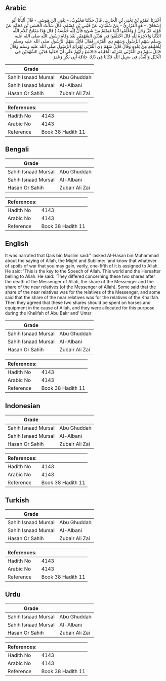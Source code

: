 ## Arabic


<div dir="rtl" lang="ar" style={{fontSize:'larger',backgroundColor:'#f8f9fa',padding:20}}>
أَخْبَرَنَا عَمْرُو بْنُ يَحْيَى بْنِ الْحَارِثِ، قَالَ حَدَّثَنَا مَحْبُوبٌ، - يَعْنِي ابْنَ مُوسَى - قَالَ أَنْبَأَنَا أَبُو إِسْحَاقَ، - هُوَ الْفَزَارِيُّ - عَنْ سُفْيَانَ، عَنْ قَيْسِ بْنِ مُسْلِمٍ، قَالَ سَأَلْتُ الْحَسَنَ بْنَ مُحَمَّدٍ عَنْ قَوْلِهِ عَزَّ وَجَلَّ ‏(‏ وَاعْلَمُوا أَنَّمَا غَنِمْتُمْ مِنْ شَىْءٍ فَأَنَّ لِلَّهِ خُمُسَهُ ‏)‏ قَالَ هَذَا مَفَاتِحُ كَلاَمِ اللَّهِ الدُّنْيَا وَالآخِرَةُ لِلَّهِ قَالَ اخْتَلَفُوا فِي هَذَيْنِ السَّهْمَيْنِ بَعْدَ وَفَاةِ رَسُولِ اللَّهِ صلى الله عليه وسلم سَهْمِ الرَّسُولِ وَسَهْمِ ذِي الْقُرْبَى فَقَالَ قَائِلٌ سَهْمُ الرَّسُولِ صلى الله عليه وسلم لِلْخَلِيفَةِ مِنْ بَعْدِهِ وَقَالَ قَائِلٌ سَهْمُ ذِي الْقُرْبَى لِقَرَابَةِ الرَّسُولِ صلى الله عليه وسلم وَقَالَ قَائِلٌ سَهْمُ ذِي الْقُرْبَى لِقَرَابَةِ الْخَلِيفَةِ فَاجْتَمَعَ رَأْيُهُمْ عَلَى أَنْ جَعَلُوا هَذَيْنِ السَّهْمَيْنِ فِي الْخَيْلِ وَالْعُدَّةِ فِي سَبِيلِ اللَّهِ فَكَانَا فِي ذَلِكَ خِلاَفَةَ أَبِي بَكْرٍ وَعُمَرَ ‏.‏
</div>
<div style={{backgroundColor:'#f8f9fa',padding:20, marginBottom: 10}}><table> <thead> <tr> <th>Grade</th> <th></th> </tr> </thead> <tbody> <tr><td>Sahih Isnaad Mursal</td><td>Abu Ghuddah</td></tr><tr><td>Sahih Isnaad Mursal</td><td>Al-Albani</td></tr><tr><td>Hasan Or Sahih</td><td>Zubair Ali Zai</td></tr></tbody></table><table> <thead> <tr> <th>References:</th> <th></th> </tr> </thead> <tbody><tr><td>Hadith No</td><td>4143</td></tr><tr><td>Arabic No</td><td>4143</td></tr><tr><td>Reference</td><td>Book 38 Hadith 11</td></tr></tbody></table></div>

## Bengali


<div dir="ltr" lang="bn" style={{fontSize:'larger',backgroundColor:'#f8f9fa',padding:20}}>

</div>
<div style={{backgroundColor:'#f8f9fa',padding:20, marginBottom: 10}}><table> <thead> <tr> <th>Grade</th> <th></th> </tr> </thead> <tbody> <tr><td>Sahih Isnaad Mursal</td><td>Abu Ghuddah</td></tr><tr><td>Sahih Isnaad Mursal</td><td>Al-Albani</td></tr><tr><td>Hasan Or Sahih</td><td>Zubair Ali Zai</td></tr></tbody></table><table> <thead> <tr> <th>References:</th> <th></th> </tr> </thead> <tbody><tr><td>Hadith No</td><td>4143</td></tr><tr><td>Arabic No</td><td>4143</td></tr><tr><td>Reference</td><td>Book 38 Hadith 11</td></tr></tbody></table></div>

## English


<div dir="ltr" lang="en" style={{fontSize:'larger',backgroundColor:'#f8f9fa',padding:20}}>
It was narrated that Qais bin Muslim said:" Iasked Al-Hasan bin Muhammad about the saying of Allah, the Might and Sublime: 'and know that whatever of spoils of war that you may gain, verily, one-fifth of it is assigned to Allah. He said: 'This is the key to the Speech of Allah. This world and the Hereafter belling to Allah. He said: 'They differed concerning these two shares after the death of the Messenger of Allah, the share of the Messenger and the share of the near relatives (of the Messenger of Allah). Some said that the share of the near relatives was for the relatives of the Messenger, and some said that the share of the near relatives was for the relatives of the Khalifah. Then they agreed that these two shares should be spent on horses and equipment in the cause of Allah, and they were allocated for this purpose during the Khalifah of Abu Bakr and' Umar
</div>
<div style={{backgroundColor:'#f8f9fa',padding:20, marginBottom: 10}}><table> <thead> <tr> <th>Grade</th> <th></th> </tr> </thead> <tbody> <tr><td>Sahih Isnaad Mursal</td><td>Abu Ghuddah</td></tr><tr><td>Sahih Isnaad Mursal</td><td>Al-Albani</td></tr><tr><td>Hasan Or Sahih</td><td>Zubair Ali Zai</td></tr></tbody></table><table> <thead> <tr> <th>References:</th> <th></th> </tr> </thead> <tbody><tr><td>Hadith No</td><td>4143</td></tr><tr><td>Arabic No</td><td>4143</td></tr><tr><td>Reference</td><td>Book 38 Hadith 11</td></tr></tbody></table></div>

## Indonesian


<div dir="ltr" lang="id" style={{fontSize:'larger',backgroundColor:'#f8f9fa',padding:20}}>

</div>
<div style={{backgroundColor:'#f8f9fa',padding:20, marginBottom: 10}}><table> <thead> <tr> <th>Grade</th> <th></th> </tr> </thead> <tbody> <tr><td>Sahih Isnaad Mursal</td><td>Abu Ghuddah</td></tr><tr><td>Sahih Isnaad Mursal</td><td>Al-Albani</td></tr><tr><td>Hasan Or Sahih</td><td>Zubair Ali Zai</td></tr></tbody></table><table> <thead> <tr> <th>References:</th> <th></th> </tr> </thead> <tbody><tr><td>Hadith No</td><td>4143</td></tr><tr><td>Arabic No</td><td>4143</td></tr><tr><td>Reference</td><td>Book 38 Hadith 11</td></tr></tbody></table></div>

## Turkish


<div dir="ltr" lang="tr" style={{fontSize:'larger',backgroundColor:'#f8f9fa',padding:20}}>

</div>
<div style={{backgroundColor:'#f8f9fa',padding:20, marginBottom: 10}}><table> <thead> <tr> <th>Grade</th> <th></th> </tr> </thead> <tbody> <tr><td>Sahih Isnaad Mursal</td><td>Abu Ghuddah</td></tr><tr><td>Sahih Isnaad Mursal</td><td>Al-Albani</td></tr><tr><td>Hasan Or Sahih</td><td>Zubair Ali Zai</td></tr></tbody></table><table> <thead> <tr> <th>References:</th> <th></th> </tr> </thead> <tbody><tr><td>Hadith No</td><td>4143</td></tr><tr><td>Arabic No</td><td>4143</td></tr><tr><td>Reference</td><td>Book 38 Hadith 11</td></tr></tbody></table></div>

## Urdu


<div dir="rtl" lang="ur" style={{fontSize:'larger',backgroundColor:'#f8f9fa',padding:20}}>

</div>
<div style={{backgroundColor:'#f8f9fa',padding:20, marginBottom: 10}}><table> <thead> <tr> <th>Grade</th> <th></th> </tr> </thead> <tbody> <tr><td>Sahih Isnaad Mursal</td><td>Abu Ghuddah</td></tr><tr><td>Sahih Isnaad Mursal</td><td>Al-Albani</td></tr><tr><td>Hasan Or Sahih</td><td>Zubair Ali Zai</td></tr></tbody></table><table> <thead> <tr> <th>References:</th> <th></th> </tr> </thead> <tbody><tr><td>Hadith No</td><td>4143</td></tr><tr><td>Arabic No</td><td>4143</td></tr><tr><td>Reference</td><td>Book 38 Hadith 11</td></tr></tbody></table></div>